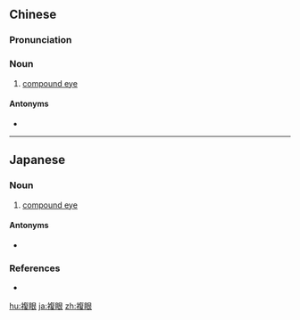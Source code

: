 {{also|复眼}}
==Chinese==
{{zh-forms|s=复眼}}

===Pronunciation===
{{zh-pron
|m=fùyǎn
|c=fuk1 ngaan5
|cat=n
}}

===Noun===
{{zh-noun}}

# {{lb|zh|zoology}} [[compound eye]]

====Antonyms====
* {{zh-l|單眼}}

----

==Japanese==
{{ja-kanjitab|ふく|がん|yomi=on}}

===Noun===
{{ja-noun|ふくがん}}

# [[compound eye]]

====Antonyms====
* {{ja-r|単眼|たんがん}}

===References===
* {{R:Shogakukan}}

[[hu:複眼]]
[[ja:複眼]]
[[zh:複眼]]